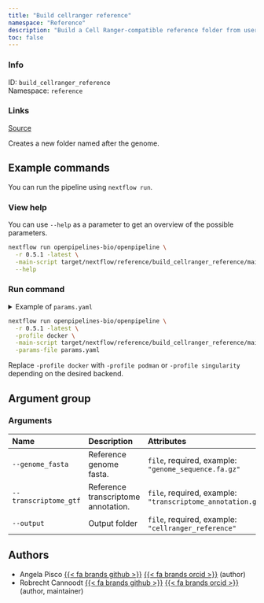 ```yaml
---
title: "Build cellranger reference"
namespace: "Reference"
description: "Build a Cell Ranger-compatible reference folder from user-supplied genome FASTA and gene GTF files."
toc: false
---
```


::: {.column-margin}

### Info

ID: `build_cellranger_reference`  
Namespace: `reference`

### Links
[Source](https://github.com/openpipelines-bio/openpipeline/blob/main/src/reference/build_cellranger_reference){.btn-action .btn-sm .btn-info .btn role="button"}

:::

Creates a new folder named after the genome.

## Example commands

You can run the pipeline using `nextflow run`.

### View help

You can use `--help` as a parameter to get an overview of the possible parameters.

```bash
nextflow run openpipelines-bio/openpipeline \
  -r 0.5.1 -latest \
  -main-script target/nextflow/reference/build_cellranger_reference/main.nf \
  --help
```

### Run command

<details>
<summary>Example of `params.yaml`</summary>
```yaml
# Arguments
genome_fasta: # please fill in - example: "genome_sequence.fa.gz"
transcriptome_gtf: # please fill in - example: "transcriptome_annotation.gtf.gz"
# output: "$id.$key.output.output"

# Nextflow input-output arguments
publish_dir: # please fill in - example: "output/"
# param_list: "my_params.yaml"
```
</details>

```bash
nextflow run openpipelines-bio/openpipeline \
  -r 0.5.1 -latest \
  -profile docker \
  -main-script target/nextflow/reference/build_cellranger_reference/main.nf \
  -params-file params.yaml
```

:::{.callout-note}
Replace `-profile docker` with `-profile podman` or `-profile singularity` depending on the desired backend.
:::

## Argument group

### Arguments

|Name                  |Description                         |Attributes                                                     |
|:---------------------|:-----------------------------------|:--------------------------------------------------------------|
|`--genome_fasta`      |Reference genome fasta.             |`file`, required, example: `"genome_sequence.fa.gz"`           |
|`--transcriptome_gtf` |Reference transcriptome annotation. |`file`, required, example: `"transcriptome_annotation.gtf.gz"` |
|`--output`            |Output folder                       |`file`, required, example: `"cellranger_reference"`            |

## Authors

  * Angela Pisco [{{< fa brands github >}}](https://github.com/aopisco) [{{< fa brands orcid >}}](https://orcid.org/0000-0003-0142-2355) (author)
  * Robrecht Cannoodt [{{< fa brands github >}}](https://github.com/rcannood) [{{< fa brands orcid >}}](https://orcid.org/0000-0003-3641-729X) (author, maintainer)
